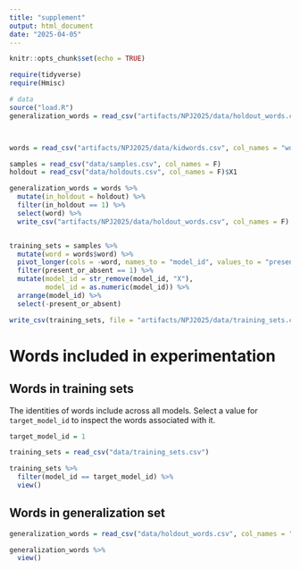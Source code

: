 ```yaml
---
title: "supplement"
output: html_document
date: "2025-04-05"
---
```


```r
knitr::opts_chunk$set(echo = TRUE)

require(tidyverse)
require(Hmisc)

# data
source("load.R")
generalization_words = read_csv("artifacts/NPJ2025/data/holdout_words.csv")



words = read_csv("artifacts/NPJ2025/data/kidwords.csv", col_names = "word")

samples = read_csv("data/samples.csv", col_names = F)
holdout = read_csv("data/holdouts.csv", col_names = F)$X1

generalization_words = words %>% 
  mutate(in_holdout = holdout) %>% 
  filter(in_holdout == 1) %>% 
  select(word) %>% 
  write_csv("artifacts/NPJ2025/data/holdout_words.csv", col_names = F)


training_sets = samples %>% 
  mutate(word = words$word) %>% 
  pivot_longer(cols = -word, names_to = "model_id", values_to = "present_or_absent") %>% 
  filter(present_or_absent == 1) %>% 
  mutate(model_id = str_remove(model_id, "X"),
         model_id = as.numeric(model_id)) %>% 
  arrange(model_id) %>% 
  select(-present_or_absent)

write_csv(training_sets, file = "artifacts/NPJ2025/data/training_sets.csv")

```


# Words included in experimentation
## Words in training sets
The identities of words include across all models. Select a value for `target_model_id` to inspect the words associated with it.

```r
target_model_id = 1

training_sets = read_csv("data/training_sets.csv")

training_sets %>% 
  filter(model_id == target_model_id) %>% 
  view()


```

## Words in generalization set
```r
generalization_words = read_csv("data/holdout_words.csv", col_names = "word")

generalization_words %>% 
  view()


```

